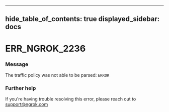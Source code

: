 

---
hide_table_of_contents: true
displayed_sidebar: docs
---


# ERR_NGROK_2236

### Message
The traffic policy was not able to be parsed:
`ERROR`

<ErrorDetails />



### Further help
If you're having trouble resolving this error, please reach out to [support@ngrok.com](mailto:support@ngrok.com?subject=Help%20with%20ERR_NGROK_2236)

